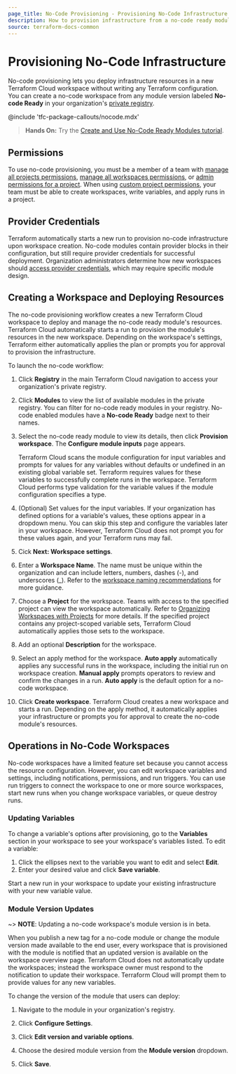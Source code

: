 ```yaml
---
page_title: No-Code Provisioning - Provisioning No-Code Infrastructure
description: How to provision infrastructure from a no-code ready module.
source: terraform-docs-common
---
```


# Provisioning No-Code Infrastructure

No-code provisioning lets you deploy infrastructure resources in a new Terraform Cloud workspace without writing any Terraform configuration. You can create a no-code workspace from any module version labeled **No-code Ready** in your organization's [private registry](/terraform/enterprise/registry).

<!-- BEGIN: TFC:only name:pnp-callout -->

@include 'tfc-package-callouts/nocode.mdx'

<!-- END: TFC:only name:pnp-callout -->

> **Hands On:** Try the [Create and Use No-Code Ready Modules tutorial](/terraform/tutorials/cloud/no-code-provisioning).

## Permissions

To use no-code provisioning, you must be a member of a team with [manage all projects permissions](/terraform/enterprise/users-teams-organizations/permissions#manage-all-projects), [manage all workspaces permissions](/terraform/enterprise/users-teams-organizations/permissions#manage-all-workspaces), or [admin permissions for a project](/terraform/enterprise/users-teams-organizations/permissions#project-admins). When using [custom project permissions](/terraform/enterprise/users-teams-organizations/permissions#custom-project-permissions), your team must be able to create workspaces, write variables, and apply runs in a project.

## Provider Credentials

Terraform automatically starts a new run to provision no-code infrastructure upon workspace creation. No-code modules contain provider blocks in their configuration, but still require provider credentials for successful deployment. Organization administrators determine how new workspaces should [access provider credentials](/terraform/enterprise/no-code-provisioning/module-design#provider-credentials), which may require specific module design.

## Creating a Workspace and Deploying Resources

The no-code provisioning workflow creates a new Terraform Cloud workspace to deploy and manage the no-code ready module's resources. Terraform Cloud automatically starts a run to provision the module's resources in the new workspace. Depending on the workspace's settings, Terraform either automatically applies the plan or prompts you for approval to provision the infrastructure.

To launch the no-code workflow:

1.  Click **Registry** in the main Terraform Cloud navigation to access your organization's private registry.

2.  Click **Modules** to view the list of available modules in the private registry. You can filter for no-code ready modules in your registry. No-code enabled modules have a **No-code Ready** badge next to their names.

3.  Select the no-code ready module to view its details, then click **Provision workspace**. The **Configure module inputs** page appears.

     Terraform Cloud scans the module configuration for input variables and prompts for values for any variables without defaults or undefined in an existing global variable set. Terraform requires values for these variables to successfully complete runs in the workspace. Terraform Cloud performs type validation for the variable values if the module configuration specifies a type.

4.  (Optional) Set values for the input variables. If your organization has defined options for a variable's values, these options appear in a dropdown menu. You can skip this step and configure the variables later in your workspace. However, Terraform Cloud does not prompt you for these values again, and your Terraform runs may fail.

5.  Cick **Next: Workspace settings**.

6.  Enter a **Workspace Name**. The name must be unique within the organization and can include letters, numbers, dashes (-), and underscores (\_). Refer to the [workspace naming recommendations](/terraform/enterprise/workspaces/creating#workspace-naming) for more guidance.

7.  Choose a **Project** for the workspace. Teams with access to the specified project can view the workspace automatically. Refer to [Organizing Workspaces with Projects](/terraform/enterprise/workspaces/organize-workspaces-with-projects) for more details. If the specified project contains any project-scoped variable sets, Terraform Cloud automatically applies those sets to the workspace.

8.  Add an optional **Description** for the workspace.

9.  Select an apply method for the workspace. **Auto apply** automatically applies any successful runs in the workspace, including the initial run on workspace creation. **Manual apply** prompts operators to review and confirm the changes in a run. **Auto apply** is the default option for a no-code workspace.

10. Click **Create workspace**. Terraform Cloud creates a new workspace and starts a run. Depending on the apply method, it automatically applies your infrastructure or prompts you for approval to create the no-code module's resources.

## Operations in No-Code Workspaces

No-code workspaces have a limited feature set because you cannot access the resource configuration. However, you can edit workspace variables and settings, including notifications, permissions, and run triggers. You can use run triggers to connect the workspace to one or more source workspaces, start new runs when you change workspace variables, or queue destroy runs.

### Updating Variables

To change a variable's options after provisioning, go to the **Variables** section in your workspace to see your workspace's variables listed. To edit a variable:

1.  Click the ellipses next to the variable you want to edit and select **Edit**.
2.  Enter your desired value and click **Save variable**.

Start a new run in your workspace to update your existing infrastructure with your new variable value.

<!-- BEGIN: TFC:only name:ncm-update -->

### Module Version Updates

~> **NOTE**: Updating a no-code workspace's module version is in beta.

When you publish a new tag for a no-code module or change the module version made available to the end user, every workspace that is provisioned with the module is notified that an updated version is available on the workspace overview page. Terraform Cloud does not automatically update the workspaces; instead the workspace owner must respond to the notification to update their workspace. Terraform Cloud will prompt them to provide values for any new variables.

To change the version of the module that users can deploy:

1.  Navigate to the module in your organization's registry.

2.  Click **Configure Settings**.

3.  Click **Edit version and variable options**.

4.  Choose the desired module version from the **Module version** dropdown.

5.  Click **Save**.

<!-- END: TFC:only name:ncm-update -->
